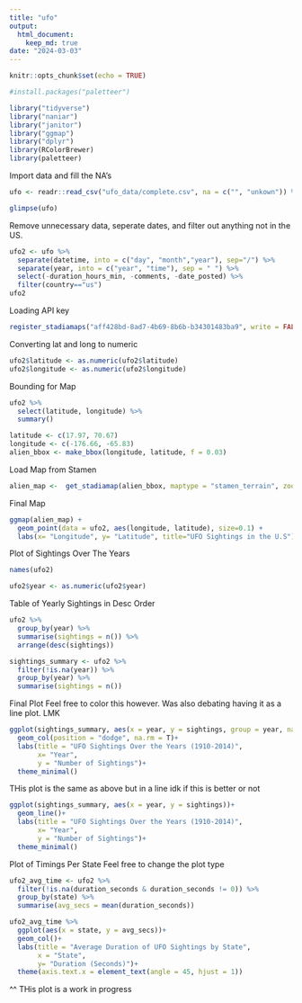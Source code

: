 ```yaml
---
title: "ufo"
output: 
  html_document: 
    keep_md: true
date: "2024-03-03"
---
```


```r
knitr::opts_chunk$set(echo = TRUE)
```

```r
#install.packages("paletteer")
```


```r
library("tidyverse")
library("naniar")
library("janitor")
library("ggmap")
library("dplyr")
library(RColorBrewer)
library(paletteer)
```

Import data and fill the NA's 
```r
ufo <- readr::read_csv("ufo_data/complete.csv", na = c("", "unkown")) %>% clean_names
```

```r
glimpse(ufo)
```
Remove unnecessary data, seperate dates, and filter out anything not in the US. 
```r
ufo2 <- ufo %>%
  separate(datetime, into = c("day", "month","year"), sep="/") %>%
  separate(year, into = c("year", "time"), sep = " ") %>%
  select(-duration_hours_min, -comments, -date_posted) %>%
  filter(country=="us")
ufo2
```
Loading API key
```r
register_stadiamaps("aff428bd-8ad7-4b69-8b6b-b34301483ba9", write = FALSE)
```

Converting lat and long to numeric
```r
ufo2$latitude <- as.numeric(ufo2$latitude)
ufo2$longitude <- as.numeric(ufo2$longitude)
```

Bounding for Map
```r
ufo2 %>% 
  select(latitude, longitude) %>% 
  summary()
```

```r
latitude <- c(17.97, 70.67)
longitude <- c(-176.66, -65.83)
alien_bbox <- make_bbox(longitude, latitude, f = 0.03)
```

Load Map from Stamen
```r
alien_map <-  get_stadiamap(alien_bbox, maptype = "stamen_terrain", zoom=5)
```

Final Map
```r
ggmap(alien_map) + 
  geom_point(data = ufo2, aes(longitude, latitude), size=0.1) +
  labs(x= "Longitude", y= "Latitude", title="UFO Sightings in the U.S")
```
Plot of Sightings Over The Years
```r
names(ufo2)
```

```r
ufo2$year <- as.numeric(ufo2$year)
```
Table of Yearly Sightings in Desc Order
```r
ufo2 %>% 
  group_by(year) %>% 
  summarise(sightings = n()) %>% 
  arrange(desc(sightings))
```

```r
sightings_summary <- ufo2 %>%
  filter(!is.na(year)) %>% 
  group_by(year) %>% 
  summarise(sightings = n())
```

Final Plot
Feel free to color this however. Was also debating having it as a line plot. LMK

```r
ggplot(sightings_summary, aes(x = year, y = sightings, group = year, na.rm = T))+
  geom_col(position = "dodge", na.rm = T)+
  labs(title = "UFO Sightings Over the Years (1910-2014)",
       x= "Year",
       y = "Number of Sightings")+
  theme_minimal()

```
THis plot is the same as above but in a line idk if this is better or not
```r
ggplot(sightings_summary, aes(x = year, y = sightings))+
  geom_line()+
  labs(title = "UFO Sightings Over the Years (1910-2014)",
       x= "Year",
       y = "Number of Sightings")+
  theme_minimal()
```

Plot of Timings Per State
Feel free to change the plot type
```r
ufo2_avg_time <- ufo2 %>% 
  filter(!is.na(duration_seconds & duration_seconds != 0)) %>% 
  group_by(state) %>% 
  summarise(avg_secs = mean(duration_seconds))
```

```r
ufo2_avg_time %>%
  ggplot(aes(x = state, y = avg_secs))+
  geom_col()+
  labs(title = "Average Duration of UFO Sightings by State",
       x = "State",
       y= "Duration (Seconds)")+
  theme(axis.text.x = element_text(angle = 45, hjust = 1))
```
^^ THis plot is a work in progress
